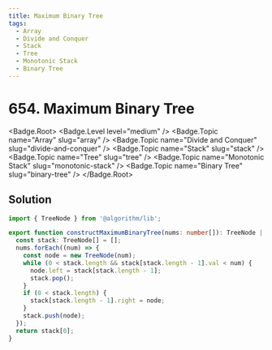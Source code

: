 ```yaml
---
title: Maximum Binary Tree
tags:
  - Array
  - Divide and Conquer
  - Stack
  - Tree
  - Monotonic Stack
  - Binary Tree
---
```


# 654. Maximum Binary Tree

<Badge.Root>
  <Badge.Level level="medium" />
  <Badge.Topic name="Array" slug="array" />
  <Badge.Topic name="Divide and Conquer" slug="divide-and-conquer" />
  <Badge.Topic name="Stack" slug="stack" />
  <Badge.Topic name="Tree" slug="tree" />
  <Badge.Topic name="Monotonic Stack" slug="monotonic-stack" />
  <Badge.Topic name="Binary Tree" slug="binary-tree" />
</Badge.Root>

## Solution

```typescript filename="solution.ts" copy
import { TreeNode } from '@algorithm/lib';

export function constructMaximumBinaryTree(nums: number[]): TreeNode | null {
  const stack: TreeNode[] = [];
  nums.forEach((num) => {
    const node = new TreeNode(num);
    while (0 < stack.length && stack[stack.length - 1].val < num) {
      node.left = stack[stack.length - 1];
      stack.pop();
    }
    if (0 < stack.length) {
      stack[stack.length - 1].right = node;
    }
    stack.push(node);
  });
  return stack[0];
}
```

<ProblemLink
  codingSite="leetcode"
  href="https://leetcode.com/problems/maximum-binary-tree"
  title="Maximum Binary Tree"
/>
